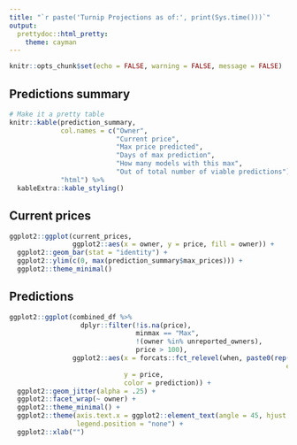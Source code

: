 ```yaml
---
title: "`r paste('Turnip Projections as of:', print(Sys.time()))`"
output:   
  prettydoc::html_pretty:
    theme: cayman
---
```


```r
knitr::opts_chunk$set(echo = FALSE, warning = FALSE, message = FALSE)
```

## Predictions summary

```r
# Make it a pretty table
knitr::kable(prediction_summary, 
             col.names = c("Owner",
                           "Current price",
                           "Max price predicted",
                           "Days of max prediction",
                           "How many models with this max",
                           "Out of total number of viable predictions"), 
             "html") %>% 
  kableExtra::kable_styling() 
```

## Current prices

```r
ggplot2::ggplot(current_prices, 
                ggplot2::aes(x = owner, y = price, fill = owner)) + 
  ggplot2::geom_bar(stat = "identity") + 
  ggplot2::ylim(c(0, max(prediction_summary$max_prices))) + 
  ggplot2::theme_minimal()
```

## Predictions

```r
ggplot2::ggplot(combined_df %>% 
                  dplyr::filter(!is.na(price), 
                                minmax == "Max", 
                                !(owner %in% unreported_owners), 
                                price > 100), 
                ggplot2::aes(x = forcats::fct_relevel(when, paste0(rep(unique(date),
                                                                      each = 2), c("-AM", "-PM"))),
                             y = price, 
                             color = prediction)) + 
  ggplot2::geom_jitter(alpha = .25) + 
  ggplot2::facet_wrap(~ owner) + 
  ggplot2::theme_minimal() +
  ggplot2::theme(axis.text.x = ggplot2::element_text(angle = 45, hjust = 1), 
                 legend.position = "none") +
  ggplot2::xlab("")
```

